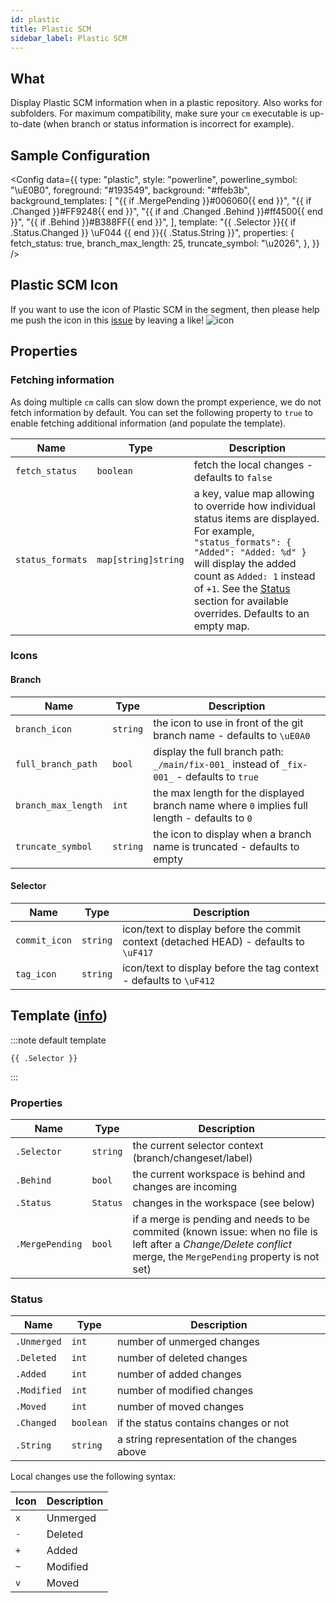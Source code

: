 ```yaml
---
id: plastic
title: Plastic SCM
sidebar_label: Plastic SCM
---
```


## What

Display Plastic SCM information when in a plastic repository. Also works for subfolders.
For maximum compatibility, make sure your `cm` executable is up-to-date
(when branch or status information is incorrect for example).

## Sample Configuration


<Config
  data={{
    type: "plastic",
    style: "powerline",
    powerline_symbol: "\uE0B0",
    foreground: "#193549",
    background: "#ffeb3b",
    background_templates: [
      "{{ if .MergePending }}#006060{{ end }}",
      "{{ if .Changed }}#FF9248{{ end }}",
      "{{ if and .Changed .Behind }}#ff4500{{ end }}",
      "{{ if .Behind }}#B388FF{{ end }}",
    ],
    template:
      "{{ .Selector }}{{ if .Status.Changed }} \uF044 {{ end }}{{ .Status.String }}",
    properties: {
      fetch_status: true,
      branch_max_length: 25,
      truncate_symbol: "\u2026",
    },
  }}
/>

## Plastic SCM Icon

If you want to use the icon of Plastic SCM in the segment, then please help me push the icon in this [issue][fa-issue]
by leaving a like!
![icon](https://www.plasticscm.com/images/icon-logo-plasticscm.svg)

## Properties

### Fetching information

As doing multiple `cm` calls can slow down the prompt experience, we do not fetch information by default.
You can set the following property to `true` to enable fetching additional information (and populate the template).

| Name             | Type                | Description                                                                                                                                                                                                                                                                                 |
| ---------------- | ------------------- | ------------------------------------------------------------------------------------------------------------------------------------------------------------------------------------------------------------------------------------------------------------------------------------------- |
| `fetch_status`   | `boolean`           | fetch the local changes - defaults to `false`                                                                                                                                                                                                                                               |
| `status_formats` | `map[string]string` | a key, value map allowing to override how individual status items are displayed. For example, `"status_formats": { "Added": "Added: %d" }` will display the added count as `Added: 1` instead of `+1`. See the [Status](#status) section for available overrides. Defaults to an empty map. |

### Icons

#### Branch

| Name                | Type     | Description                                                                                  |
| ------------------- | -------- | -------------------------------------------------------------------------------------------- |
| `branch_icon`       | `string` | the icon to use in front of the git branch name - defaults to `\uE0A0 `                      |
| `full_branch_path`  | `bool`   | display the full branch path: `_/main/fix-001_` instead of `_fix-001_` - defaults to `true`  |
| `branch_max_length` | `int`    | the max length for the displayed branch name where `0` implies full length - defaults to `0` |
| `truncate_symbol`   | `string` | the icon to display when a branch name is truncated - defaults to empty                      |

#### Selector

| Name          | Type     | Description                                                                           |
| ------------- | -------- | ------------------------------------------------------------------------------------- |
| `commit_icon` | `string` | icon/text to display before the commit context (detached HEAD) - defaults to `\uF417` |
| `tag_icon`    | `string` | icon/text to display before the tag context - defaults to `\uF412`                    |

## Template ([info][templates])

:::note default template

```template
{{ .Selector }}
```

:::

### Properties

| Name            | Type     | Description                                                                                                                                                       |
| --------------- | -------- | ----------------------------------------------------------------------------------------------------------------------------------------------------------------- |
| `.Selector`     | `string` | the current selector context (branch/changeset/label)                                                                                                             |
| `.Behind`       | `bool`   | the current workspace is behind and changes are incoming                                                                                                          |
| `.Status`       | `Status` | changes in the workspace (see below)                                                                                                                              |
| `.MergePending` | `bool`   | if a merge is pending and needs to be commited (known issue: when no file is left after a _Change/Delete conflict_ merge, the `MergePending` property is not set) |

### Status

| Name        | Type      | Description                                  |
| ----------- | --------- | -------------------------------------------- |
| `.Unmerged` | `int`     | number of unmerged changes                   |
| `.Deleted`  | `int`     | number of deleted changes                    |
| `.Added`    | `int`     | number of added changes                      |
| `.Modified` | `int`     | number of modified changes                   |
| `.Moved`    | `int`     | number of moved changes                      |
| `.Changed`  | `boolean` | if the status contains changes or not        |
| `.String`   | `string`  | a string representation of the changes above |

Local changes use the following syntax:

| Icon | Description |
| ---- | ----------- |
| `x`  | Unmerged    |
| `-`  | Deleted     |
| `+`  | Added       |
| `~`  | Modified    |
| `v`  | Moved       |

[templates]: /docs/configuration/templates
[fa-issue]: https://github.com/FortAwesome/Font-Awesome/issues/18504
